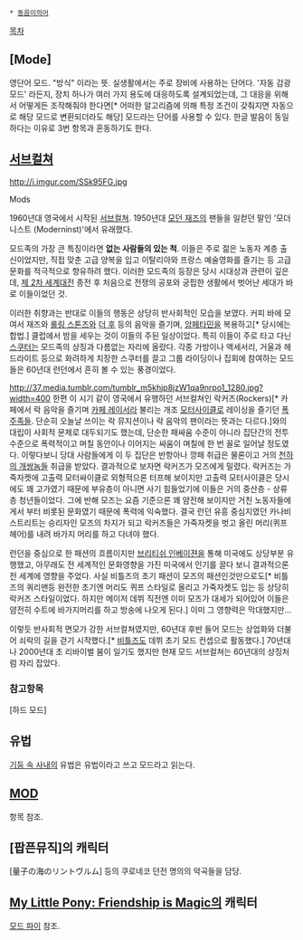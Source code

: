  * [[동음이의어]]

[[목차]]

== [Mode] ==
영단어 모드. "방식" 이라는 뜻. 실생활에서는 주로 장비에 사용하는 단어다. '자동 감광 모드' 라든지, 장치 하나가 여러 가지 용도에 대응하도록 설계되었는데, 그 대응을 위해서 어떻게든 조작해줘야 한다면[* 어떠한 알고리즘에 의해 특정 조건이 갖춰지면 자동으로 해당 모드로 변환되더라도 해당] 모드라는 단어를 사용할 수 있다. 한글 발음이 동일하다는 이유로 3번 항목과 혼동하기도 한다.

== [[서브컬쳐]] ==
http://i.imgur.com/SSk95FG.jpg

Mods

1960년대 영국에서 시작된 [[서브컬쳐]]. 1950년대 [[재즈|모던 재즈]]의 팬들을 일컫던 말인 '모더니스트 (Moderninst)'에서 유래했다. 

모드족의 가장 큰 특징이라면 '''없는 사람들의 있는 척'''. 이들은 주로 젊은 노동자 계층 출신이었지만, 직접 맞춘 고급 양복을 입고 이탈리아와 프랑스 예술영화를 즐기는 등 고급 문화를 적극적으로 향유하려 했다. 이러한 모드족의 등장은 당시 시대상과 관련이 깊은데, [[제 2차 세계대전]] 종전 후 처음으로 전쟁의 공포와 궁핍한 생활에서 벗어난 세대가 바로 이들이었던 것. 

이러한 취향과는 반대로 이들의 행동은 상당히 반사회적인 모습을 보였다. 커피 바에 모여서 재즈와 [[롤링 스톤즈]]와 [[더 후]] 등의 음악을 즐기며, [[암페타민]]을 복용하고[* 당시에는 합법.] 클럽에서 밤을 세우는 것이 이들의 주된 일상이었다. 특히 이들이 주로 타고 다닌 [[스쿠터]]는 모드족의 상징과 다름없는 자리에 올랐다. 각종 가방이나 액세서리, 거울과 헤드라이트 등으로 화려하게 치장한 스쿠터를 끌고 그룹 라이딩이나 집회에 참여하는 모드들은 60년대 런던에서 흔히 볼 수 있는 풍경이었다.

http://37.media.tumblr.com/tumblr_m5khjp8jzW1qa9nrpo1_1280.jpg?width=400
한편 이 시기 같이 영국에서 유행하던 서브컬쳐인 락커즈(Rockers)[* 카페에서 락 음악을 즐기며 [[카페 레이서]]라 불리는 개조 [[모터사이클]]로 레이싱을 즐기던 [[폭주족]]들. 단순히 오늘날 쓰이는 락 뮤지션이나 락 음악의 팬이라는 뜻과는 다르다.]와의 대립이 사회적 문제로 대두되기도 했는데, 단순한 패싸움 수준이 아니라 집단간의 전투 수준으로 폭력적이고 며칠 동안이나 이어지는 싸움이 며칠에 한 번 꼴로 일어날 정도였다. 이렇다보니 당대 사람들에게 이 두 집단은 반항아나 깡패 취급은 물론이고 거의 [[천하의 개쌍놈들]] 취급을 받았다. 결과적으로 보자면 락커즈가 모즈에게 밀렸다. 락커즈는 가죽자켓에 고출력 모터싸이클로 외형적으론 터프해 보이지만 고출력 모터사이클은 당시에도 꽤 고가였기 때문에 부유층이 아니면 사기 힘들었기에 이들은 거의 중산층 - 상류층 청년들이었다. 그에 반해 모즈는 요즘 기준으론 꽤 얌전해 보이지만 거친 노동자들에게서 부터 비롯된 문화였기 때문에 폭력에 익숙했다. 결국 런던 유흥 중심지였던 카나비스트리트는 승리자인 모즈의 차지가 되고 락커즈들은 가죽자켓을 벗고 올린 머리(퀴프헤어)를 내려 바가지 머리를 하고 다녀야 했다. 

런던을 중심으로 한 패션의 흐름이지만 [[브리티쉬 인베이젼]]을 통해 미국에도 상당부분 유행했고, 아무래도 전 세계적인 문화영향을 가진 미국에서 인기를 끌다 보니 결과적으론 전 세계에 영향을 주었다. 사실 비틀즈의 초기 패션이 모즈의 패션인것만으로도[* 비틀즈의 쿼리맨등 완전한 초기엔 머리도 퀴프 스타일로 올리고 가죽자켓도 입는 등 상당히 락커즈 스타일이었다. 하지만 메이저 데뷔 직전엔 이미 모즈가 대세가 되어있어 이들은 얌전히 수트에 바가지머리를 하고 방송에 나오게 된다.] 이미 그 영향력은 막대했지만...


이렇듯 반사회적 면모가 강한 서브컬쳐였지만, 60년대 후반 들어 모드는 상업화와 더불어 쇠락의 길을 걷기 시작했다.[* [[비틀즈]]도 데뷔 초기 모드 컨셉으로 활동했다.] 70년대나 2000년대 초 리바이벌 붐이 일기도 했지만 현재 모드 서브컬쳐는 60년대의 상징처럼 자리 잡았다. 

=== 참고항목 ===
[하드 모드]
== 유법 ==
[[기둥 속 사내]]의 유법은 유법이라고 쓰고 모드라고 읽는다.

== [[MOD]] ==
항목 참조.

== [팝픈뮤직]의 캐릭터 ==
[量子の海のリントヴルム] 등의 쿠로네코 던전 명의의 악곡들을 담당.

== [[My Little Pony: Friendship is Magic]]의 캐릭터 ==
[[모드 파이]] 참조. 
